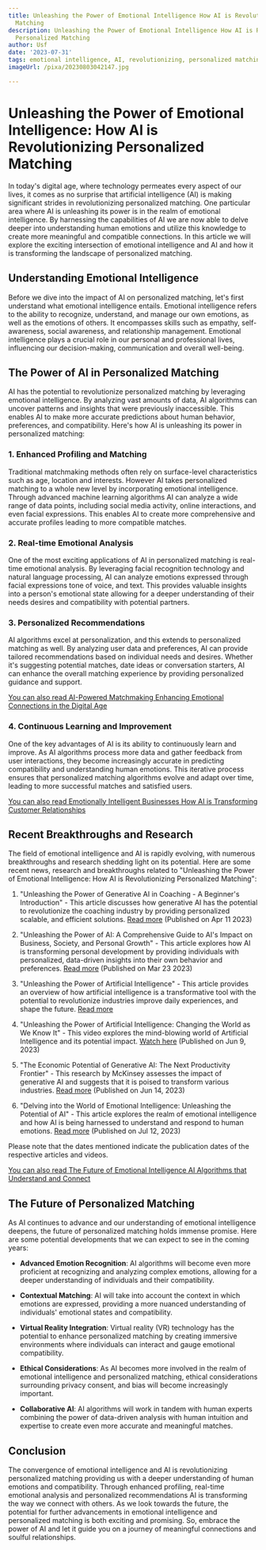 ```yaml
---
title: Unleashing the Power of Emotional Intelligence How AI is Revolutionizing Personalized
  Matching
description: Unleashing the Power of Emotional Intelligence How AI is Revolutionizing
  Personalized Matching
author: Usf
date: '2023-07-31'
tags: emotional intelligence, AI, revolutionizing, personalized matching
imageUrl: /pixa/20230803042147.jpg

---
```

# Unleashing the Power of Emotional Intelligence: How AI is Revolutionizing Personalized Matching

In today's digital age, where technology permeates every aspect of our lives, it comes as no surprise  that artificial  intelligence (AI) is making significant strides in revolutionizing personalized matching. One particular area where AI is  unleashing its power is in the realm of  emotional  intelligence. By harnessing the capabilities of AI we are now able to delve deeper into understanding human emotions and utilize this knowledge to create more meaningful and compatible connections. In this article we will explore the exciting intersection  of emotional intelligence and AI and how it is transforming the landscape of personalized matching.

## Understanding Emotional Intelligence

Before we dive into the impact of AI on personalized  matching, let's first understand what emotional intelligence entails. Emotional intelligence refers to the ability to  recognize, understand,  and manage our own emotions, as well as the  emotions of others. It encompasses skills such  as empathy, self-awareness, social awareness, and relationship management. Emotional intelligence plays a crucial role in our personal and professional lives, influencing our decision-making, communication  and overall well-being.

##  The Power of AI in Personalized Matching

AI has the potential to  revolutionize personalized matching by leveraging  emotional intelligence.  By analyzing vast  amounts of  data, AI algorithms can uncover patterns and insights that were previously inaccessible. This enables AI to  make more accurate predictions about human behavior, preferences, and compatibility.  Here's how AI  is unleashing its power in personalized matching:

### 1.  Enhanced Profiling and Matching

Traditional matchmaking methods often rely on  surface-level characteristics such as  age, location and  interests. However AI takes personalized matching to a whole new  level by incorporating emotional intelligence. Through advanced machine learning algorithms AI can analyze a wide range of data points, including social media activity, online interactions, and even facial expressions.  This enables AI to create more comprehensive and accurate profiles leading to more compatible matches.

### 2. Real-time Emotional Analysis

One  of the most exciting applications of AI in personalized matching is real-time emotional analysis.  By  leveraging facial recognition technology and natural language processing, AI can analyze emotions expressed  through facial expressions  tone of voice, and text. This provides valuable insights into a person's emotional state  allowing for  a deeper understanding of their needs desires and compatibility with  potential partners.

### 3. Personalized Recommendations

AI algorithms excel at personalization, and this extends to personalized matching as well. By analyzing user data and preferences, AI can provide tailored recommendations based on individual needs and desires. Whether it's suggesting potential matches, date ideas or conversation starters, AI can enhance the overall matching experience by providing personalized guidance and support.

[You can also read AI-Powered Matchmaking Enhancing Emotional Connections in the Digital Age](AI-Powered%20Matchmaking%20Enhancing%20Emotional%20Connections%20in%20the%20Digital%20Age)


### 4. Continuous  Learning and Improvement

One of  the key advantages of AI is its ability to continuously learn  and improve. As AI algorithms process more data and gather feedback from user interactions, they become increasingly accurate in predicting compatibility and understanding human  emotions. This iterative process ensures that personalized matching algorithms evolve and adapt over time, leading to  more successful matches and satisfied users.

[You can also read Emotionally Intelligent Businesses How AI  is Transforming Customer Relationships](Emotionally%20Intelligent%20Businesses%20How%20AI%20is%20Transforming%20Customer%20Relationships)


## Recent Breakthroughs and Research

The field of emotional intelligence and AI is rapidly evolving, with numerous breakthroughs  and  research shedding light on its potential. Here are some recent  news, research and breakthroughs related to "Unleashing the Power of Emotional Intelligence: How AI is Revolutionizing Personalized Matching":

1. "Unleashing the Power of Generative AI  in Coaching -  A Beginner's Introduction" - This article discusses how generative AI has the  potential  to revolutionize the coaching industry by  providing personalized scalable, and efficient solutions. [Read  more](https://www.linkedin.com/pulse/unleashing-power-generative-ai-coaching-beginners-rutschmann)  (Published on Apr 11  2023)

2. "Unleashing the Power of AI: A Comprehensive  Guide to AI's Impact on Business, Society, and Personal  Growth" - This article explores how AI is transforming  personal development by providing  individuals with personalized, data-driven insights into their own behavior and preferences.  [Read more](https://www.linkedin.com/pulse/unleashing-power-ai-comprehensive-guide-ais-impact-society-alhadidi) (Published on Mar 23  2023)

3. "Unleashing the Power of Artificial  Intelligence" - This article provides an overview of how artificial intelligence is a transformative tool with the potential  to  revolutionize industries improve daily experiences, and shape the future. [Read more](https://proartific.com/artificial-intelligence/)

4. "Unleashing the  Power of Artificial Intelligence: Changing the World as We Know It" - This video explores the mind-blowing world  of  Artificial Intelligence and its potential impact. [Watch here](https://www.youtube.com/watch?v=8W18mFvo0PM) (Published on Jun 9, 2023)

5. "The Economic Potential  of Generative AI: The Next Productivity Frontier" - This research by McKinsey assesses the impact of generative  AI and suggests that it is poised to  transform various  industries. [Read more](https://www.mckinsey.com/capabilities/mckinsey-digital/our-insights/the-economic-potential-of-generative-ai-the-next-productivity-frontier) (Published on  Jun 14, 2023)

6. "Delving into the World of Emotional Intelligence: Unleashing the Potential of  AI"  - This article explores the realm of  emotional intelligence  and how AI is being harnessed  to understand and respond to human emotions. [Read more](https://thenewsgod.com/delving-into-the-world-of-emotional-intelligence-unleashing-the-potential-of-ai/) (Published on Jul 12, 2023)

Please note that the dates mentioned indicate the  publication dates of the  respective articles and videos.

[You can also  read The  Future  of Emotional Intelligence  AI Algorithms that Understand  and Connect](The%20Future%20of%20Emotional%20Intelligence%20AI%20Algorithms%20that%20Understand%20and%20Connect)


## The Future of Personalized Matching

As AI continues to advance and our understanding  of  emotional intelligence deepens,  the future of personalized matching  holds immense promise. Here are some potential developments that we can expect to see in the coming years:

- **Advanced Emotion  Recognition**: AI algorithms will become even more  proficient at recognizing and analyzing complex emotions, allowing for a  deeper understanding of individuals and their compatibility.

- **Contextual Matching**: AI will take into account the context in which  emotions are expressed,  providing a more nuanced  understanding of individuals' emotional states and compatibility.

- **Virtual Reality Integration**: Virtual reality (VR) technology has the potential to enhance personalized matching by creating immersive environments  where individuals can interact and gauge emotional compatibility.

- **Ethical Considerations**: As AI becomes more involved in the realm of emotional  intelligence  and personalized matching, ethical considerations surrounding privacy consent, and bias will become increasingly  important.

-  **Collaborative AI**: AI  algorithms will work in tandem with human experts  combining the power of data-driven analysis  with human intuition and expertise  to create even more accurate and meaningful matches.

## Conclusion

The convergence of emotional intelligence and AI is revolutionizing personalized matching providing us with a deeper understanding of human emotions  and  compatibility. Through  enhanced  profiling, real-time emotional  analysis and  personalized recommendations AI is transforming the  way we connect with others. As we look towards the future, the potential for further advancements in emotional intelligence and personalized matching is both exciting and promising. So, embrace the power of AI and let it guide you on a journey of  meaningful connections and soulful relationships.